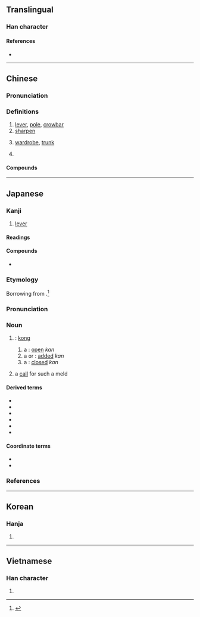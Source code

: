{{also|杠}}
{{character info/new}}
==Translingual==

===Han character===
{{Han char|rn=75|rad=木|as=10|sn=14|four=41986|canj=DMBC|ids=⿰木貢}}

====References====
* {{Han ref|kx=0546.251|dkj=15343|dj=0934.150|hdz=21260.040|uh=69D3|ud=27091|bh=BA62|bd=47714}}

----

==Chinese==
{{zh-forms|s=杠}}

===Pronunciation===
{{zh-pron
|m=gàng
|c=gong3,gung3,lung5
|mn=kòng/kǹg
|mc=
|oc=
|ma=
|cat=n,v
}}

===Definitions===
{{zh-hanzi}}

# [[lever]], [[pole]], [[crowbar]]
# [[sharpen]]
# {{lb|zh|Cantonese}} [[wardrobe]], [[trunk]]
# {{lb|zh|neologism}} {{zh-short|抬槓}}

====Compounds====
{{zh-der|槓桿|保險槓|大槓|倔槓頭|單槓|大抬其槓|暗槓|槓夫|攀槓子|穿心槓子|槓頭|槓桿定律|槓子|槓刀|插槓子|敲竹槓|盤槓子|槓房|搶槓|槓子頭|槓牌|槓龜|槓鈴|槓子火燒|槓刀布|槓上了|槓上開花|撬槓|抬槓|雙槓|高低槓|開槓|竹槓|起槓}}

----

==Japanese==

===Kanji===
{{ja-kanji|grade=|rs=木10}}

# [[lever]]

====Readings====
{{ja-readings
|goon=こう
|kanon=こう<かう
|kun=てこ-
}}

====Compounds====
* {{ja-r|槓桿|こうかん|[[lever]]}}

===Etymology===
{{wp|lang=ja}}
{{ja-kanjitab|かん|yomi=irr}}
Borrowing from {{bor|ja|cmn|sort=かん|-}} {{zh-l|槓|tr=gàng}}.<ref name="DJS">{{R:Daijisen}}</ref>

===Pronunciation===
{{ja-pron|yomi=irr|カン}}

===Noun===
{{ja-noun|カン}}

# {{lb|ja|mahjong|sort=かん}} {{short for|lang=ja|槓子|tr=kantsu|nodot=1|sort=かん}}: [[kong]] {{gloss|[[meld]] of [[four]] [[identical]] [[tile]]s}}
## a {{m|ja|大明槓|tr=dai-minkan}}: [[open]] ''kan''
## a {{m|ja|小明槓|tr=shō-minkan}} or {{m|ja|加槓|tr=kakan}}: [[add]]ed ''kan''
## a {{m|ja|暗槓|tr=ankan}}: [[close]]d ''kan''
# {{lb|ja|mahjong|sort=かん}} a [[call]] for such a meld

====Derived terms====
{{der-top}}
* {{ja-r|槓%子|カン%ツ}}
* {{ja-r|槓ドラ|カンドラ}}
* {{ja-r|暗槓|アンカン}}
* {{ja-r|加%槓|カ%カン}}
* {{ja-r|搶%槓|チャン%カン}}
* {{ja-r|明槓|ミンカン}}
{{der-bottom}}

====Coordinate terms====
* {{ja-r|吃|チー|[[chow]]}}
* {{ja-r|碰|ポン|[[pung]]}}

===References===
<references/>

----

==Korean==

===Hanja===
{{ko-hanja|hangeul=공|eumhun=|rv=gong|mr=kong|y=kong}}

# {{defn|lang=ko|sort=木10}}

----

==Vietnamese==

===Han character===
{{vi-hantu|[[cổng]]|rs=木10}}

# {{defn|lang=vi|sort=木10}}
